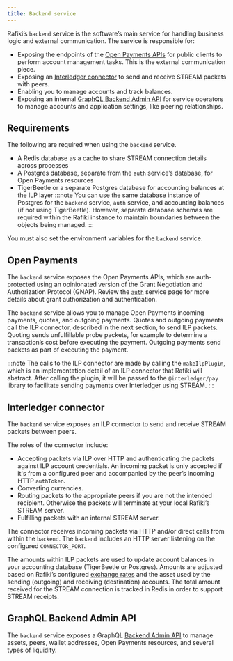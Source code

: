 ```yaml
---
title: Backend service
---
```



Rafiki’s <LinkOut href="https://github.com/interledger/rafiki/tree/main/packages/backend">`backend`</LinkOut> service is the software’s main service for handling business logic and external communication. The service is responsible for:

- Exposing the endpoints of the [Open Payments APIs](#open-payments) for public clients to perform account management tasks. This is the external communication piece.
- Exposing an [Interledger connector](#interledger-connector) to send and receive STREAM packets with peers.
- Enabling you to manage accounts and track balances.
- Exposing an internal [GraphQL Backend Admin API](#graphql-backend-admin-api) for service operators to manage accounts and application settings, like peering relationships.

## Requirements

The following are required when using the `backend` service.

- A Redis database as a cache to share STREAM connection details across processes
- A Postgres database, separate from the `auth` service’s database, for Open Payments resources
- TigerBeetle or a separate Postgres database for accounting balances at the ILP layer
  :::note
  You can use the same database instance of Postgres for the `backend` service, `auth` service, and accounting balances (if not using TigerBeetle). However, separate database schemas are required within the Rafiki instance to maintain boundaries between the objects being managed.
  :::

You must also set the environment variables for the `backend` service.

## Open Payments

The `backend` service exposes the Open Payments APIs, which are auth-protected using an opinionated version of the Grant Negotiation and Authorization Protocol (GNAP). Review the [`auth`](/integration/deployment/services/auth-service) service page for more details about grant authorization and authentication.

The `backend` service allows you to manage Open Payments <LinkOut href="https://openpayments.dev/introduction/op-concepts/#incoming-payment">incoming payments</LinkOut>, <LinkOut href="https://openpayments.dev/introduction/op-concepts/#quote">quotes</LinkOut>, and <LinkOut href='https://openpayments.dev/introduction/op-concepts/#outgoing-payment'>outgoing payments</LinkOut>. Quotes and outgoing payments call the ILP connector, described in the next section, to send ILP packets. Quoting sends unfulfillable probe packets, for example to determine a transaction’s cost before executing the payment. Outgoing payments send packets as part of executing the payment.

:::note
The calls to the ILP connector are made by calling the `makeIlpPlugin`, which is an implementation detail of an ILP connector that Rafiki will abstract. After calling the plugin, it will be passed to the <LinkOut href="https://github.com/interledgerjs/interledgerjs/tree/master/packages/pay">`@interledger/pay`</LinkOut> library to facilitate sending payments over Interledger using STREAM.
:::

## Interledger connector

The `backend` service exposes an ILP connector to send and receive STREAM packets between peers.

The roles of the connector include:

- Accepting packets via ILP over HTTP and authenticating the packets against ILP account credentials. An incoming packet is only accepted if it's from a configured peer and accompanied by the peer’s incoming HTTP `authToken`.
- Converting currencies.
- Routing packets to the appropriate peers if you are not the intended recipient. Otherwise the packets will terminate at your local Rafiki’s STREAM server.
- Fulfilling packets with an internal STREAM server.

The connector receives incoming packets via HTTP and/or direct calls from within the `backend`. The `backend` includes an HTTP server listening on the configured `CONNECTOR_PORT`.

The amounts within ILP packets are used to update account balances in your accounting database (TigerBeetle or Postgres). Amounts are adjusted based on Rafiki’s configured [exchange rates](/integration/before-you-begin#provide-exchange-rate-details) and the asset used by the sending (outgoing) and receiving (destination) accounts. The total amount received for the STREAM connection is tracked in Redis in order to support <LinkOut href="https://interledger.org/developers/rfcs/stream-receipts/">STREAM receipts</LinkOut>.

## GraphQL Backend Admin API

The `backend` service exposes a GraphQL [Backend Admin API](/integration/deployment/apis/graphql/admin-api-overview#backend-admin-api) to manage assets, peers, wallet addresses, Open Payments resources, and several types of liquidity.
